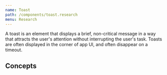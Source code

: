 ```yaml
---
name: Toast
path: /components/toast.research
menu: Research
---
```


A toast is an element that displays a brief, non-critical message in a way that attracts the user's attention without interrupting the user's task. Toasts are often displayed in the corner of app UI, and often disappear on a timeout.


<ComponentCoverage component="Toast" />

## Concepts

<Concepts component="Toast" />
